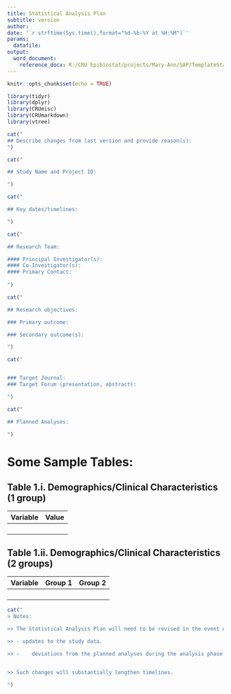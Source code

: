 ```yaml
---
title: Statistical Analysis Plan
subtitle: version 
author: 
date: '`r strftime(Sys.time(),format="%d-%b-%Y at %H:%M")`'
params:
  datafile: 
output:
  word_document:
    reference_docx: R:/CRU Epibiostat/projects/Mary-Ann/SAP/TemplateStatisticalAnalysisPlan.docx
---
```



```r
knitr::opts_chunk$set(echo = TRUE)
```

```r
library(tidyr)
library(dplyr)
library(CRUmisc)
library(CRUmarkdown)
library(vtree)
```


```r
cat("
## Describe changes from last version and provide reason(s): 
")
```


```r
cat("

## Study Name and Project ID:  

")
```


```r
cat("

## Key dates/timelines:

")
```

```r
cat("

## Research Team:

#### Principal Investigator(s):
#### Co-Investigator(s):
#### Primary Contact: 
 
")
```

```r
cat("

## Research objectives: 

### Primary outcome: 

### Secondary outcome(s): 

")
```

```r
cat("


### Target Journal: 
### Target Forum (presentation, abstract): 

")
```


```r
cat("

## Planned Analyses: 

")
```

# Some Sample Tables:

## Table 1.i. Demographics/Clinical Characteristics (1 group)

**Variable** | **Value**
---------------------|---------------
   |  |
   |  |
   |  |
   |  |
   
\newline   

## Table 1.ii. Demographics/Clinical Characteristics (2 groups)

**Variable** | **Group 1**  | **Group 2**
---------------------|---------------|---------------
   |   |   |
   |   |   |
   |   |   |
   |   |   |
   

#########

```r
cat("		
> Notes:

>> The Statistical Analysis Plan will need to be revised in the event of:

>> - updates to the study data.

>> -	deviations from the planned analyses during the analysis phase of the project.


>> Such changes will substantially lengthen timelines.	
					
")					

```


